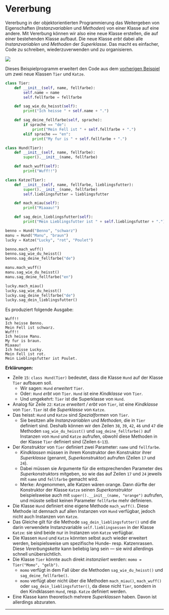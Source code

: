 # Vererbung
Vererbung in der objektorientierten Programmierung das Weitergeben von Eigenschaften (_Instanzvariablen_ und _Methoden_) von einer Klasse auf eine andere. Mit Vererbung können wir also eine neue Klasse erstellen, die auf einer bestehenden Klasse aufbaut. Die neue Klasse _erbt_ dabei alle _Instanzvariablen_ und _Methoden_ der _Superklasse_. Das macht es einfacher, Code zu schreiben, wiederzuverwenden und zu organisieren.

![](../img/vererbung.png)

Dieses Beispielprogramm erweitert den Code aus dem [vorherigen Beispiel](./#klassen-und-objekte) um zwei neue Klassen `Tier` und `Katze`.

```python showLineNumbers
class Tier:
    def __init__(self, name, fellfarbe):
        self.name = name
        self.fellfarbe = fellfarbe

    def sag_wie_du_heisst(self):
        print("Ich heisse " + self.name + ".")

    def sag_deine_fellfarbe(self, sprache):
        if sprache == "de":
            print("Mein Fell ist " + self.fellfarbe + ".")
        elif sprache == "en":
            print("My fur is " + self.fellfarbe + ".")

class Hund(Tier):
    def __init__(self, name, fellfarbe):
        super().__init__(name, fellfarbe)

    def mach_wuff(self):
        print("Wuff!!")

class Katze(Tier):
    def __init__(self, name, fellfarbe, lieblingsfutter):
        super().__init__(name, fellfarbe)
        self.lieblingsfutter = lieblingsfutter

    def mach_miau(self):
        print("Miaaau!")

    def sag_dein_lieblingsfutter(self):
        print("Mein Lieblingsfutter ist " + self.lieblingsfutter + ".")

benno = Hund("Benno", "schwarz")
manu = Hund("Manu", "braun")
lucky = Katze("Lucky", "rot", "Poulet")

benno.mach_wuff()
benno.sag_wie_du_heisst()
benno.sag_deine_fellfarbe("de")

manu.mach_wuff()
manu.sag_wie_du_heisst()
manu.sag_deine_fellfarbe("en")

lucky.mach_miau()
lucky.sag_wie_du_heisst()
lucky.sag_deine_fellfarbe("de")
lucky.sag_dein_lieblingsfutter()
```

Es produziert folgende Ausgabe:

```
Wuff!!
Ich heisse Benno.
Mein Fell ist schwarz.
Wuff!!
Ich heisse Manu.
My fur is braun.
Miaaau!
Ich heisse Lucky.
Mein Fell ist rot.
Mein Lieblingsfutter ist Poulet.
```

**Erklärungen:**
- Zeile `15`: `class Hund(Tier)` bedeutet, dass die Klasse `Hund` auf der Klasse `Tier` aufbauen soll.
  - Wir sagen: `Hund` _erweitert_ `Tier`.
  - Oder: `Hund` _erbt von_ `Tier`. `Hund` ist eine _Kindklasse_ von `Tier`.
  - Und umgekehrt: `Tier` ist die Superklasse von `Hund`.
- Analog für Zeile `22`: `Katze` _erweitert / erbt von_ `Tier`, ist eine _Kindklasse_ von `Tier`. `Tier` ist die _Superklasse_ von `Katze`.
- Das heisst: `Hund` und `Katze` sind _Spezialformen_ von `Tier`.
  - Sie besitzen alle _Instanzvariablen_ und _Methoden_, die in `Tier` definiert sind. Deshalb können wir den Zeilen `38`, `39`, `42`, `46` und `47` die Methoden `sag_wie_du_heisst()` und `sag_deine_fellfarbe()` auf Instanzen von `Hund` und `Katze` aufrufen, obwohl diese Methoden in der Klasse `Tier` definiert sind (Zeilen `6`-`13`).
- Der _Konstruktor_ von `Tier` definiert zwei Parameter: `name` und `fellfarbe`.
  - _Kindklassen_ müssen in ihrem Konstruktor den Konstruktor ihrer _Superklasse_ (genannt, _Superkonstruktor_) aufrufen (Zeilen `17` und `24`).
  - Dabei müssen sie Argumente für die entsprechenden Parameter des _Superkonstruktors_ mitgeben, so wie das auf Zeilen `17` und `24` jeweils mit `name` und `fellfarbe` gemacht wird.
  - Merke: Angenommen, alle Katzen wären orange. Dann dürfte der Konstruktor der Klasse `Katze` seinen _Superkonstruktor_ beispielsweise auch mit `super().__init__(name, "orange")` aufrufen, und müsste selbst keinen Parameter `fellfarbe` mehr definieren.
- Die Klasse `Hund` definiert eine eigene Methode `mach_wuff()`. Diese Methode ist demnach auf allen Instanzen von `Hund` verfügbar, jedoch nicht auch Instanzen von `Katze`.
- Das Gleiche gilt für die Methode `sag_dein_lieblingsfutter()` und die darin verwendete Instanzvariable `self.lieblingsessen` in der Klasse `Katze`: sie sind beide nur in Instanzen von `Katze` verfügbar.
- Die Klassen `Hund` und `Katze` könnten selbst auch wieder erweitert werden, beispielsweise um spezifische Hunde- resp. Katzenrassen. Diese _Vererbungskette_ kann beliebig lang sein — sie wird allerdings schnell unübersichtlich.
- Die Klasse `Tier` könnte auch direkt _instanziiert_ werden: `momo = Tier("Momo", "gelb")`.
  - `momo` verfügt in dem Fall über die Methoden `sag_wie_du_heisst()` und `sag_deine_fellfarbe()`.
  - `momo` verfügt aber nicht über die Methoden `mach_miau()`, `mach_wuff()` oder `sag_dein_lieblingsfutter()`, da diese nicht `Tier`, sondern in den Kindklassen `Hund`, resp. `Katze` definiert werden.
- Eine Klasse kann theoretisch mehrere _Superklassen_ haben. Davon ist allerdings abzuraten.

---
